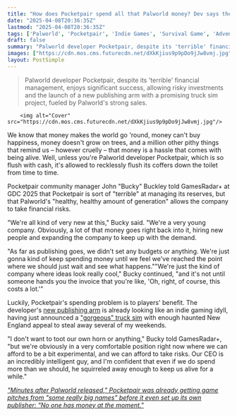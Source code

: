 ```yaml
---
title: "How does Pocketpair spend all that Palworld money? Dev says they can take 'risks' even if 'we don't know what we're doing,' trusting the CEO has 'squirreled away enough to keep us alive'"
date: "2025-04-08T20:36:35Z"
lastmod: "2025-04-08T20:36:35Z"
tags: ['Palworld', 'Pocketpair', 'Indie Games', 'Survival Game', 'Adventure Game', 'Truck Simulator', 'Game Development', 'GDC 2025']
draft: false
summary: "Palworld developer Pocketpair, despite its 'terrible' financial management, enjoys significant success, allowing risky investments and the launch of a new publishing arm with a promising truck sim project, fueled by Palworld's strong sales."
images: ["https://cdn.mos.cms.futurecdn.net/dXkKjius9p9pDo9jJw8vmj.jpg"]
layout: PostSimple
---
```

> Palworld developer Pocketpair, despite its 'terrible' financial management, enjoys significant success, allowing risky investments and the launch of a new publishing arm with a promising truck sim project, fueled by Palworld's strong sales.


        <img alt="Cover" src="https://cdn.mos.cms.futurecdn.net/dXkKjius9p9pDo9jJw8vmj.jpg"/>
        
We know that money makes the world go 'round, money can't buy happiness, money doesn't grow on trees, and a million other pithy things that remind us – however cruelly – that money is a hassle that comes with being alive. Well, unless you're Palworld developer Pocketpair, which is so flush with cash, it's allowed to recklessly flush its coffers down the toilet from time to time.

Pocketpair community manager John "Bucky" Buckley told GamesRadar+ at GDC 2025 that Pocketpair is sort of "terrible" at managing its reserves, but that Palworld's "healthy, healthy amount of generation" allows the company to take financial risks.

"We're all kind of very new at this," Bucky said. "We're a very young company. Obviously, a lot of that money goes right back into it, hiring new people and expanding the company to keep up with the demand.

"As far as publishing goes, we didn't set any budgets or anything. We're just gonna kind of keep spending money until we feel we've reached the point where we should just wait and see what happens.""We're just the kind of company where ideas look really cool," Bucky continued, "and it's not until someone hands you the invoice that you're like, 'Oh, right, of course, this costs a lot.'"

Luckily, Pocketpair's spending problem is to players' benefit. The developer's [new publishing arm](https://www.gamesradar.com/games/survival/as-palworld-studios-publishing-branch-teases-new-reveals-its-head-is-nervous-that-people-will-just-expect-more-games-like-its-survival-hit/) is already looking like an indie gaming idyll, having just announced a ["gorgeous" truck sim](https://www.gamesradar.com/games/adventure/palworld-developer-pocketpairs-publishing-arm-reveals-its-next-game-a-gorgeous-and-somewhat-spooky-truck-adventure-with-a-small-town-mystery/) with enough haunted New England appeal to steal away several of my weekends.

"I don't want to toot our own horn or anything," Bucky told GamesRadar+, "but we're obviously in a very comfortable position right now where we can afford to be a bit experimental, and we can afford to take risks. Our CEO is an incredibly intelligent guy, and I'm confident that even if we do spend more than we should, he squirreled away enough to keep us alive for a while."

[<em>"Minutes after Palworld released," Pocketpair was already getting game pitches from "some really big names" before it even set up its own publisher: "No one has money at the moment."</em>](https://www.gamesradar.com/games/survival/minutes-after-palworld-released-pocketpair-was-already-getting-game-pitches-from-some-really-big-names-before-it-even-set-up-its-own-publisher-no-one-has-money-at-the-moment/)
        